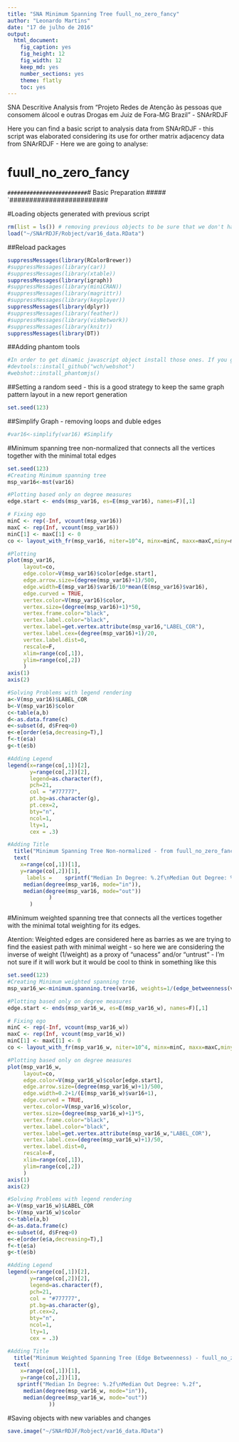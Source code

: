 ```yaml
---
title: "SNA Minimum Spanning Tree fuull_no_zero_fancy"
author: "Leonardo Martins"
date: "17 de julho de 2016"
output: 
  html_document: 
    fig_caption: yes
    fig_height: 12
    fig_width: 12
    keep_md: yes
    number_sections: yes
    theme: flatly
    toc: yes
---
```

SNA Descritive Analysis from "Projeto Redes de Atenção às pessoas que consomem álcool e outras Drogas em Juiz de Fora-MG   Brazil"  - SNArRDJF

Here you can find a basic script to analysis data from SNArRDJF - this script was elaborated considering its use for orther matrix adjacency data from SNArRDJF - Here we are going to analyse:

# fuull_no_zero_fancy

`#########################
`# Basic Preparation #####
`#########################

#Loading objects generated with previous script 
```r
rm(list = ls()) # removing previous objects to be sure that we don't have objects conflicts name
load("~/SNArRDJF/Robject/var16_data.RData")
```
##Reload packages
```r
suppressMessages(library(RColorBrewer))
#suppressMessages(library(car))
#suppressMessages(library(xtable))
suppressMessages(library(igraph))
#suppressMessages(library(miniCRAN))
#suppressMessages(library(magrittr))
#suppressMessages(library(keyplayer))
suppressMessages(library(dplyr))
#suppressMessages(library(feather))
#suppressMessages(library(visNetwork))
#suppressMessages(library(knitr))
suppressMessages(library(DT))
```
##Adding phantom tools
```r
#In order to get dinamic javascript object install those ones. If you get problems installing go to Stackoverflow.com and type your error to discover what to do. In some cases the libraries need to be intalled in outside R libs.
#devtools::install_github("wch/webshot")
#webshot::install_phantomjs()
```
##Setting a random seed - this is a good strategy to keep the same graph pattern layout in a new report generation
```r
set.seed(123)
```

##Simplify Graph - removing loops and duble edges 
```r
#var16<-simplify(var16) #Simplify
```

#Minimum spanning tree non-normalized that connects all the vertices together with the minimal total edges
```r
set.seed(123)
#Creating Minimum spanning tree
msp_var16<-mst(var16)

#Plotting based only on degree measures 
edge.start <- ends(msp_var16, es=E(msp_var16), names=F)[,1]

# Fixing ego
minC <- rep(-Inf, vcount(msp_var16))
maxC <- rep(Inf, vcount(msp_var16))
minC[1] <- maxC[1] <- 0
co <- layout_with_fr(msp_var16, niter=10^4, minx=minC, maxx=maxC,miny=minC, maxy=maxC, weights=E(msp_var16)$var16)

#Plotting
plot(msp_var16, 
     layout=co,
     edge.color=V(msp_var16)$color[edge.start],
     edge.arrow.size=(degree(msp_var16)+1)/500,
     edge.width=E(msp_var16)$var16/10*mean(E(msp_var16)$var16),
     edge.curved = TRUE,
     vertex.color=V(msp_var16)$color,
     vertex.size=(degree(msp_var16)+1)*50,
     vertex.frame.color="black",
     vertex.label.color="black",
     vertex.label=get.vertex.attribute(msp_var16,"LABEL_COR"),
     vertex.label.cex=(degree(msp_var16)+1)/20,
     vertex.label.dist=0,
     rescale=F,
     xlim=range(co[,1]), 
     ylim=range(co[,2])
     )
axis(1)
axis(2)

#Solving Problems with legend rendering 
a<-V(msp_var16)$LABEL_COR
b<-V(msp_var16)$color
c<-table(a,b)
d<-as.data.frame(c)
e<-subset(d, d$Freq>0)
e<-e[order(e$a,decreasing=T),] 
f<-t(e$a)
g<-t(e$b)

#Adding Legend
legend(x=range(co[,1])[2], 
       y=range(co[,2])[2],
       legend=as.character(f),
       pch=21,
       col = "#777777", 
       pt.bg=as.character(g),
       pt.cex=2,
       bty="n", 
       ncol=1,
       lty=1,
       cex = .3)

#Adding Title
  title("Minimum Spanning Tree Non-normalized - from fuull_no_zero_fancy", sub = "Source: from authors ")
  text( 
    x=range(co[,1])[1],
    y=range(co[,2])[1], 
      labels =    sprintf("Median In Degree: %.2f\nMedian Out Degree: %.2f",
     median(degree(msp_var16, mode="in")), 
     median(degree(msp_var16, mode="out"))
             )
       )
```
#Minimum weighted spanning tree that connects all the vertices together with the minimal total weighting for its edges. 

Atention: Weighted edges are considered here as barries as we are trying to find the easiest path with minimal weight - so here we are considering the inverse of weight (1/weight) as a proxy of "unacess" and/or "untrust" - I'm not sure if it will work but it would be cool to think in something like this  
```r
set.seed(123)
#Creating Minimum weighted spanning tree
msp_var16_w<-minimum.spanning.tree(var16, weights=1/(edge_betweenness(var16, weights=E(var16)$var16)+1))

#Plotting based only on degree measures 
edge.start <- ends(msp_var16_w, es=E(msp_var16_w), names=F)[,1]

# Fixing ego
minC <- rep(-Inf, vcount(msp_var16_w))
maxC <- rep(Inf, vcount(msp_var16_w))
minC[1] <- maxC[1] <- 0
co <- layout_with_fr(msp_var16_w, niter=10^4, minx=minC, maxx=maxC,miny=minC, maxy=maxC, weights =E(msp_var16_w)$var16)

#Plotting based only on degree measures 
plot(msp_var16_w, 
     layout=co,
     edge.color=V(msp_var16_w)$color[edge.start],
     edge.arrow.size=(degree(msp_var16_w)+1)/500,
     edge.width=0.2+1/(E(msp_var16_w)$var16+1),
     edge.curved = TRUE,
     vertex.color=V(msp_var16_w)$color,
     vertex.size=(degree(msp_var16_w)+1)*5,
     vertex.frame.color="black",
     vertex.label.color="black",
     vertex.label=get.vertex.attribute(msp_var16_w,"LABEL_COR"),
     vertex.label.cex=(degree(msp_var16_w)+1)/50,
     vertex.label.dist=0,
     rescale=F,
     xlim=range(co[,1]), 
     ylim=range(co[,2])
     )
axis(1)
axis(2)

#Solving Problems with legend rendering 
a<-V(msp_var16_w)$LABEL_COR
b<-V(msp_var16_w)$color
c<-table(a,b)
d<-as.data.frame(c)
e<-subset(d, d$Freq>0)
e<-e[order(e$a,decreasing=T),] 
f<-t(e$a)
g<-t(e$b)

#Adding Legend
legend(x=range(co[,1])[2], 
       y=range(co[,2])[2],
       legend=as.character(f),
       pch=21,
       col = "#777777", 
       pt.bg=as.character(g),
       pt.cex=2,
       bty="n", 
       ncol=1,
       lty=1,
       cex = .3)

#Adding Title
  title("Minimum Weighted Spanning Tree (Edge Betweenness) - fuull_no_zero_fancy", sub = "Source: from authors ")
  text( 
    x=range(co[,1])[1],
    y=range(co[,2])[1], 
   sprintf("Median In Degree: %.2f\nMedian Out Degree: %.2f",
     median(degree(msp_var16_w, mode="in")), 
     median(degree(msp_var16_w, mode="out"))
             ))
```


#Saving objects with new variables and changes
```r
save.image("~/SNArRDJF/Robject/var16_data.RData") 
```

